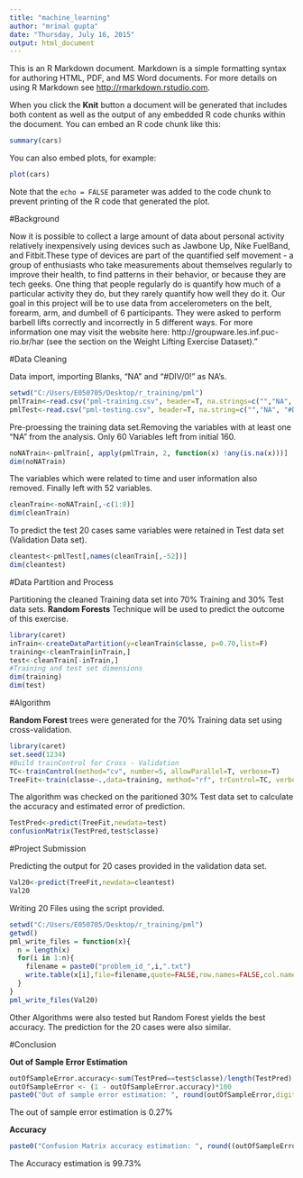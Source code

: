 ```yaml
---
title: "machine_learning"
author: "mrinal gupta"
date: "Thursday, July 16, 2015"
output: html_document
---
```


This is an R Markdown document. Markdown is a simple formatting syntax for authoring HTML, PDF, and MS Word documents. For more details on using R Markdown see <http://rmarkdown.rstudio.com>.

When you click the **Knit** button a document will be generated that includes both content as well as the output of any embedded R code chunks within the document. You can embed an R code chunk like this:

```r
summary(cars)
```

You can also embed plots, for example:

```r
plot(cars)
```

Note that the `echo = FALSE` parameter was added to the code chunk to prevent printing of the R code that generated the plot.

#Background

Now it is possible to collect a large amount of data about personal activity relatively inexpensively using devices such as Jawbone Up, Nike FuelBand, and Fitbit.These type of devices are part of the quantified self movement - a group of enthusiasts who take measurements about themselves regularly to improve their health, to find patterns in their behavior, or because they are tech geeks. One thing that people regularly do is quantify how much of a particular activity they do, but they rarely quantify how well they do it. Our goal in this project will be to use data from accelerometers on the belt, forearm, arm, and dumbell of 6 participants. They were asked to perform barbell lifts correctly and incorrectly in 5 different ways. For more information one may visit the website here: http://groupware.les.inf.puc-rio.br/har (see the section on the Weight Lifting Exercise Dataset)."


#Data Cleaning

Data import, importing Blanks, "NA" and "#DIV/0!" as NA's.
```r
setwd("C:/Users/E050705/Desktop/r_training/pml")
pmlTrain<-read.csv("pml-training.csv", header=T, na.strings=c("","NA", "#DIV/0!"))
pmlTest<-read.csv("pml-testing.csv", header=T, na.string=c("","NA", "#DIV/0!"))
```

Pre-proessing the training data set.Removing the variables with at least one "NA" from the analysis. Only 60 Variables left from initial 160.
```r
noNATrain<-pmlTrain[, apply(pmlTrain, 2, function(x) !any(is.na(x)))] 
dim(noNATrain)
```

The variables which were related to time and user information also removed. Finally left with 52 variables.
```r
cleanTrain<-noNATrain[,-c(1:8)]
dim(cleanTrain)
```
To predict the test 20 cases same variables were retained in Test data set (Validation Data set).
```r
cleantest<-pmlTest[,names(cleanTrain[,-52])]
dim(cleantest)
```

#Data Partition and Process

Partitioning the cleaned Training data set into 70% Training and 30% Test data sets.
**Random Forests** Technique will be used to predict the outcome of this exercise.

```r
library(caret)
inTrain<-createDataPartition(y=cleanTrain$classe, p=0.70,list=F)
training<-cleanTrain[inTrain,] 
test<-cleanTrain[-inTrain,] 
#Training and test set dimensions
dim(training)
dim(test)
```
#Algorithm

**Random Forest** trees were generated for the 70% Training data set
using cross-validation. 

```r
library(caret)
set.seed(1234)
#Build trainControl for Cross - Validation
TC<-trainControl(method="cv", number=5, allowParallel=T, verbose=T)
TreeFit<-train(classe~.,data=training, method="rf", trControl=TC, verbose=F)
```

The algorithm was checked on the paritioned 30% Test data set to calculate the accuracy and estimated error of prediction.
```r
TestPred<-predict(TreeFit,newdata=test)
confusionMatrix(TestPred,test$classe)
```



#Project Submission

Predicting the output for 20 cases provided in the validation data set.
```r
Val20<-predict(TreeFit,newdata=cleantest)
Val20
```

Writing 20 Files using the script provided.
```r
setwd("C:/Users/E050705/Desktop/r_training/pml")
getwd()
pml_write_files = function(x){
  n = length(x)
  for(i in 1:n){
    filename = paste0("problem_id_",i,".txt")
    write.table(x[i],file=filename,quote=FALSE,row.names=FALSE,col.names=FALSE)
  }
}
pml_write_files(Val20)
```

Other Algorithms were also tested but Random Forest yields the best accuracy. The prediction for the 20 cases were also similar.

#Conclusion

**Out of Sample Error Estimation**
```r
outOfSampleError.accuracy<-sum(TestPred==test$classe)/length(TestPred)
outOfSampleError <- (1 - outOfSampleError.accuracy)*100
paste0("Out of sample error estimation: ", round(outOfSampleError,digits=2),"%")
```
The out of sample error estimation is 0.27%


**Accuracy**
```r
paste0("Confusion Matrix accuracy estimation: ", round((outOfSampleError.accuracy)*100,digits=2),"%")
```

The Accuracy estimation is 99.73%

